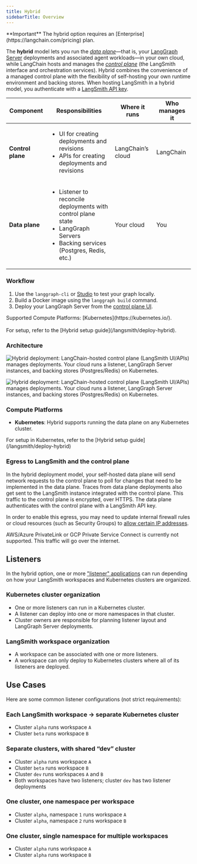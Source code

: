 ```yaml
---
title: Hybrid
sidebarTitle: Overview
---
```


<Info>
**Important**
The hybrid option requires an [Enterprise](https://langchain.com/pricing) plan.
</Info>

The **hybrid** model lets you run the [_data plane_](/langsmith/data-plane)—that is, your [LangGraph Server](/langsmith/langgraph-server) deployments and associated agent workloads—in your own cloud, while LangChain hosts and manages the [_control plane_](/langsmith/control-plane) (the LangSmith interface and orchestration services). Hybrid combines the convenience of a managed control plane with the flexibility of self-hosting your own runtime environment and backing stores. When hosting LangSmith in a hybrid model, you authenticate with a [LangSmith API key](/langsmith/create-account-api-key).

| Component      | Responsibilities | Where it runs | Who manages it |
|----------------|------------------|---------------|----------------|
| **Control plane** | <ul><li>UI for creating deployments and revisions</li><li>APIs for creating deployments and revisions</li></ul> | LangChain’s cloud | LangChain |
| **Data plane** | <ul><li>Listener to reconcile deployments with control plane state</li><li>LangGraph Servers</li><li>Backing services (Postgres, Redis, etc.)</li></ul> | Your cloud | You |

### Workflow

1. Use the `langgraph-cli` or [Studio](/langsmith/studio) to test your graph locally.
2. Build a Docker image using the `langgraph build` command.
3. Deploy your LangGraph Server from the [control plane UI](/langsmith/control-plane#control-plane-ui).

<Note>
Supported Compute Platforms: [Kubernetes](https://kubernetes.io/).<br></br>
For setup, refer to the [Hybrid setup guide](/langsmith/deploy-hybrid).
</Note>

### Architecture

<img
    className="block dark:hidden"
    src="/langsmith/images/hybrid-with-deployment-light.png"
    alt="Hybrid deployment: LangChain-hosted control plane (LangSmith UI/APIs) manages deployments. Your cloud runs a listener, LangGraph Server instances, and backing stores (Postgres/Redis) on Kubernetes."
/>

<img
    className="hidden dark:block"
    src="/langsmith/images/hybrid-with-deployment-dark.png"
    alt="Hybrid deployment: LangChain-hosted control plane (LangSmith UI/APIs) manages deployments. Your cloud runs a listener, LangGraph Server instances, and backing stores (Postgres/Redis) on Kubernetes."
/>

### Compute Platforms

- **Kubernetes**: Hybrid supports running the data plane on any Kubernetes cluster.

<Tip>
For setup in Kubernetes, refer to the [Hybrid setup guide](/langsmith/deploy-hybrid)
</Tip>

### Egress to LangSmith and the control plane

In the hybrid deployment model, your self-hosted data plane will send network requests to the control plane to poll for changes that need to be implemented in the data plane. Traces from data plane deployments also get sent to the LangSmith instance integrated with the control plane. This traffic to the control plane is encrypted, over HTTPS. The data plane authenticates with the control plane with a LangSmith API key.

In order to enable this egress, you may need to update internal firewall rules or cloud resources (such as Security Groups) to [allow certain IP addresses](/langsmith/cloud-architecture-and-scalability#ingress-into-langchain-saas).

<Warning>
AWS/Azure PrivateLink or GCP Private Service Connect is currently not supported. This traffic will go over the internet.
</Warning>

## Listeners

In the hybrid option, one or more ["listener" applications](/langsmith/data-plane#listener-application) can run depending on how your LangSmith workspaces and Kubernetes clusters are organized.

### Kubernetes cluster organization
- One or more listeners can run in a Kubernetes cluster.
- A listener can deploy into one or more namespaces in that cluster.
- Cluster owners are responsible for planning listener layout and LangGraph Server deployments.

### LangSmith workspace organization
- A workspace can be associated with one or more listeners.
- A workspace can only deploy to Kubernetes clusters where all of its listeners are deployed.

## Use Cases

Here are some common listener configurations (not strict requirements):

### Each LangSmith workspace → separate Kubernetes cluster
- Cluster `alpha` runs workspace `A`
- Cluster `beta` runs workspace `B`

### Separate clusters, with shared “dev” cluster
- Cluster `alpha` runs workspace `A`
- Cluster `beta` runs workspace `B`
- Cluster `dev` runs workspaces `A` and `B`
- Both workspaces have two listeners; cluster `dev` has two listener deployments

### One cluster, one namespace per workspace
- Cluster `alpha`, namespace `1` runs workspace `A`
- Cluster `alpha`, namespace `2` runs workspace `B`

### One cluster, single namespace for multiple workspaces
- Cluster `alpha` runs workspace `A`
- Cluster `alpha` runs workspace `B`

